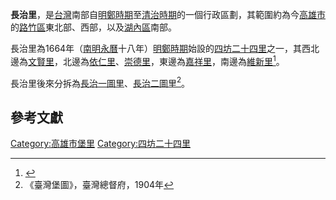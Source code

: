 {{Min-nan
| title     = 長治里
| img       = <!-- [[圖檔名|大小]] -->
| caption   = <!-- 圖片檔案之解釋 -->
| choan-han = 長治里
| han-lo    = <!-- 閩南語漢羅書寫 -->
| choan-lo  = Tiông-tī-lí
}}
'''長治里'''，是[[台灣|台灣]]南部自[[明鄭時期|明鄭時期]]至[[清治時期|清治時期]]的一個行政區劃，其範圍約為今[[高雄市|高雄市]]的[[路竹區|路竹區]]東北部、西部，以及[[湖內區|湖內區]]南部。

長治里為1664年（[[南明|南明]][[永曆_(南明)|永曆]]十八年）[[明鄭時期|明鄭時期]]始設的[[四坊二十四里|四坊二十四里]]之一，其西北邊為[[文賢里_(堡里)|文賢里]]，北邊為[[依仁里|依仁里]]、[[崇德里_(堡里)|崇德里]]，東邊為[[嘉祥里|嘉祥里]]，南邊為[[維新里_(堡里)|維新里]]<ref>{{Cite web |url=http://thcts.ascc.net/themes/rb02.php |title=《明鄭時期臺灣行政疆域圖》，中央研究院台灣歷史文化地圖網站 |accessdate=2013-04-06 |archive-date=2017-09-14 |archive-url=https://web.archive.org/web/20170914032850/http://thcts.ascc.net/themes/rb02.php |dead-url=yes }}</ref>。

長治里後來分拆為[[長治一圖里|長治一圖里]]、[[長治二圖里|長治二圖里]]<ref>《臺灣堡圖》，臺灣總督府，1904年</ref>。

==參考文獻==
{{reflist}}

{{台灣明鄭時期行政區劃}}
[[Category:高雄市堡里|Category:高雄市堡里]]
[[Category:四坊二十四里|Category:四坊二十四里]]